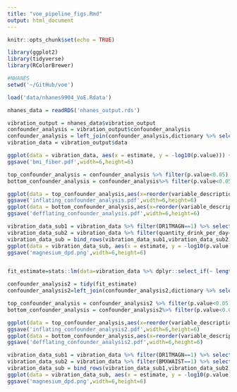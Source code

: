 ```yaml
---
title: "voe_pipeline_figs.Rmd"
output: html_document
---
```


```r
knitr::opts_chunk$set(echo = TRUE)
```

```r
library(ggplot2)
library(tidyverse)
library(RColorBrewer)
```

```r
#NHANES
setwd('~/GitHub/voe')

load('data/nhanes9904_VoE.Rdata')

nhanes_data = readRDS('nhanes_output.rds')

vibration_output = nhanes_data$vibration_output
confounder_analysis = vibration_output$confounder_analysis
confounder_analysis = left_join(confounder_analysis,dictionary %>% select(varname,variable_description),by=c('term'='varname')) %>% filter(!is.na(variable_description))
vibration_data = vibration_output$data

ggplot(data = vibration_data, aes(x = estimate, y = -log10(p.value))) +geom_hex(bins=50)  +theme(legend.position="bottom") +theme(legend.title = element_blank()) + xlab('Estimate') +xlim(-2.2,2.2) + theme(legend.text=element_text(size=6))+ggtitle('Vibration of effects between dietary fiber intake and BMI')+ theme(plot.title = element_text(size=12)) + geom_hline(yintercept = -log10(0.05)) 
ggsave('bmi_fiber.pdf',width=6,height=6)

top_confounder_analysis = confounder_analysis %>% filter(p.value<0.05) %>% arrange(desc(estimate)) %>% head(25)
bottom_confounder_analysis = confounder_analysis%>% filter(p.value<0.05) %>% arrange(desc(estimate)) %>% tail(25)

ggplot(data = top_confounder_analysis,aes(x=reorder(variable_description,(estimate)),y=estimate)) +geom_bar(stat='identity',position='dodge') + coord_flip()+geom_errorbar(aes(ymin =sdmin,ymax=sdmax,width=.9))
ggsave('inflating_confounder_analysis.pdf',width=6,height=6)
ggplot(data = bottom_confounder_analysis,aes(x=reorder(variable_description,desc(estimate)),y=estimate)) +geom_bar(stat='identity',position='dodge') + coord_flip()+geom_errorbar(aes(ymin =sdmin,ymax=sdmax,width=.9))
ggsave('defflating_confounder_analysis.pdf',width=6,height=6)

vibration_data_sub1 = vibration_data %>% filter(DR1TMAGN==1) %>% select(estimate,p.value) %>% mutate(var='Magnesium')
vibration_data_sub2 = vibration_data %>% filter(quantity_drink_per_day==1) %>% select(estimate,p.value) %>% mutate(var='Drinks per day')
vibration_data_sub = bind_rows(vibration_data_sub1,vibration_data_sub2)
ggplot(data = vibration_data_sub, aes(x = estimate, y = -log10(p.value),color=as.factor(var))) +geom_point(alpha=.5)  +theme(legend.position="bottom") +theme(legend.title = element_blank()) + xlab('Estimate') +xlim(-2.2,2.2) + theme(legend.text=element_text(size=6))+ggtitle('Vibration of effects between dietary fiber intake and BMI')+ theme(plot.title = element_text(size=12)) + geom_hline(yintercept = -log10(0.05)) 
ggsave('magnesium_dpd.png',width=6,height=6)


fit_estimate=stats::lm(data=vibration_data %>% dplyr::select_if(~ length(unique(.)) > 1) %>% select(-c(full_fits,statistic,p.value,std.error)),as.formula(estimate ~ . - estimate))

confounder_analysis2 = tidy(fit_estimate)
confounder_analysis2=left_join(confounder_analysis2,dictionary %>% select(varname,variable_description),by=c('term'='varname')) %>% filter(!is.na(variable_description))

top_confounder_analysis = confounder_analysis2 %>% filter(p.value<0.05) %>% arrange(desc(estimate)) %>% head(25) %>% mutate(sdmin = estimate - std.error, sdmax = estimate + std.error)
bottom_confounder_analysis = confounder_analysis2%>% filter(p.value<0.05) %>% arrange(desc(estimate)) %>% tail(25) %>% mutate(sdmin = estimate - std.error, sdmax = estimate + std.error)

ggplot(data = top_confounder_analysis,aes(x=reorder(variable_description,(estimate)),y=estimate)) +geom_bar(stat='identity',position='dodge') + coord_flip()+geom_errorbar(aes(ymin =sdmin,ymax=sdmax,width=.9))
ggsave('inflating_confounder_analysis2.pdf',width=6,height=6)
ggplot(data = bottom_confounder_analysis,aes(x=reorder(variable_description,desc(estimate)),y=estimate)) +geom_bar(stat='identity',position='dodge') + coord_flip()+geom_errorbar(aes(ymin =sdmin,ymax=sdmax,width=.9))
ggsave('defflating_confounder_analysis2.pdf',width=6,height=6)

vibration_data_sub1 = vibration_data %>% filter(DR1TMAGN==1) %>% select(estimate,p.value) %>% mutate(var='Magnesium')
vibration_data_sub2 = vibration_data %>% filter(BMXWAIST==1) %>% select(estimate,p.value) %>% mutate(var='Waist circumference')
vibration_data_sub = bind_rows(vibration_data_sub1,vibration_data_sub2)
ggplot(data = vibration_data_sub, aes(x = estimate, y = -log10(p.value),color=as.factor(var))) +geom_point(alpha=.5)  +theme(legend.position="bottom") +theme(legend.title = element_blank()) + xlab('Estimate') +xlim(-2.2,2.2) + theme(legend.text=element_text(size=6))+ggtitle('Vibration of effects between dietary fiber intake and BMI')+ theme(plot.title = element_text(size=12)) + geom_hline(yintercept = -log10(0.05)) 
ggsave('magnesium_dpd.png',width=6,height=6)



```